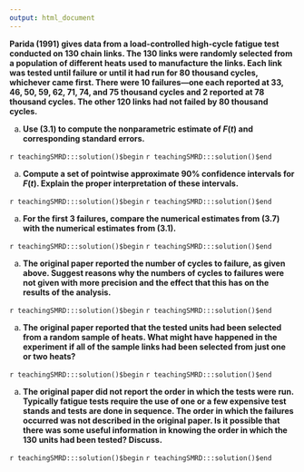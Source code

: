 ```yaml
---
output: html_document
---
```


__Parida (1991) gives data from a load-controlled high-cycle fatigue test conducted on 130 chain links. The 130 links were randomly selected from a population of different heats used to manufacture the links. Each link was tested until failure or until it had run for 80 thousand cycles, whichever came first. There were 10 failures---one each reported at 33, 46, 50, 59, 62, 71, 74, and 75 thousand cycles and 2 reported at 78 thousand cycles. The other 120 links had not failed by 80 thousand cycles.__
 
a. __Use (3.1) to compute the nonparametric estimate of $F(t)$ and corresponding standard errors.__

`r teachingSMRD:::solution()$begin`
`r teachingSMRD:::solution()$end`

a. __Compute a set of pointwise approximate $90\%$ confidence intervals for $F(t)$.  Explain the proper interpretation of these intervals.__

`r teachingSMRD:::solution()$begin`
`r teachingSMRD:::solution()$end`

a. __For the first 3 failures, compare the numerical estimates from (3.7) with the numerical estimates from (3.1).__

`r teachingSMRD:::solution()$begin`
`r teachingSMRD:::solution()$end`

a. __The original paper reported the number of cycles to failure, as given above. Suggest reasons why the numbers of cycles to failures were not given with more precision and the effect that this has on the results of the analysis.__

`r teachingSMRD:::solution()$begin`
`r teachingSMRD:::solution()$end`

a. __The original paper reported that the tested units had been selected from a random sample of heats. What might have happened in the experiment if all of the sample links had been selected from just one or two heats?__

`r teachingSMRD:::solution()$begin`
`r teachingSMRD:::solution()$end`

a. __The original paper did not report the order in which the tests were run. Typically fatigue tests require the use of  one or a few expensive test stands and tests are done in sequence. The order in which the failures occurred was not described in the original paper. Is it possible that there was some useful information in knowing the order in which the 130 units had been tested? Discuss.__

`r teachingSMRD:::solution()$begin`
`r teachingSMRD:::solution()$end`
